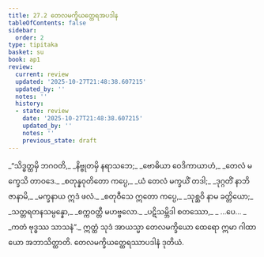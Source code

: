 ```yaml
---
title: 27.2 တေလမက္ခိယတ္ထေရအပဒါန
tableOfContents: false
sidebar:
  order: 2
type: tipitaka
basket: su
book: ap1
review:
  current: review
  updated: '2025-10-27T21:48:38.607215'
  updated_by: ''
  notes: ''
  history:
  - state: review
    date: '2025-10-27T21:48:38.607215'
    updated_by: ''
    notes: ''
    previous_state: draft
---
```



<ReviewStatus review={frontmatter.review} showDetails={true} />

<HypothesisAnnotation frontmatter={frontmatter} />

<DynamicBreadcrumb />

<Division number="6" book="ap1" e="ch" v="20" p="260">

<Paragraph number="3165" type="verses" book="ap1">
_“သိဒ္ဓတ္ထမှိ ဘဂဝတိ,_  
_နိဗ္ဗုတမှိ နရာသဘေ;_  
_ဗောဓိယာ ဝေဒိကာယာဟံ,_  
_တေလံ မက္ခေသိ တာဝဒေ._  

</Paragraph>

</Division>
<Division number="7" book="ap1" e="ch" v="20" p="260">

<Paragraph number="3166" type="verses" book="ap1">
_စတုန္နဝုတိတော ကပ္ပေ,_  
_ယံ တေလံ မက္ခယိံ တဒါ;_  
_ဒုဂ္ဂတိံ နာဘိဇာနာမိ,_  
_မက္ခနာယ ဣဒံ ဖလံ._  

</Paragraph>

</Division>
<Division number="8" book="ap1" e="ch" v="20" p="260">

<Paragraph number="3167" type="verses" book="ap1">
_စတုဝီသေ ဣတော ကပ္ပေ,_  
_သုစ္ဆဝိ နာမ ခတ္တိယော;_  
_သတ္တရတနသမ္ပန္နော,_  
_စက္ကဝတ္တီ မဟဗ္ဗလော._  

</Paragraph>

</Division>
<Division number="9" book="ap1" e="ch" v="20" p="260">

<Paragraph number="3168" type="verses" book="ap1">
_ပဋိသမ္ဘိဒါ စတဿော,_  
_ …ပေ… _  
_ကတံ ဗုဒ္ဓဿ သာသနံ”._  

</Paragraph>

<Paragraph number="3169" book="ap1">
ဣတ္ထံ သုဒံ အာယသ္မာ တေလမက္ခိယော ထေရော ဣမာ ဂါထာယော အဘာသိတ္ထာတိ.

</Paragraph>
</Division>

<Paragraph number="3170" type="center" book="ap1">
တေလမက္ခိယတ္ထေရဿာပဒါနံ ဒုတိယံ.
</Paragraph>